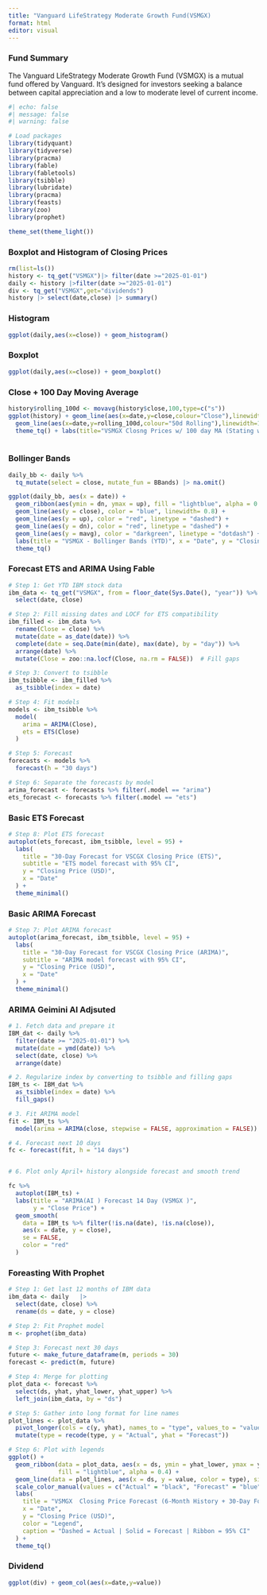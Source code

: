 ```yaml
---
title: "Vanguard LifeStrategy Moderate Growth Fund(VSMGX)					"
format: html
editor: visual
---
```


### Fund Summary

The Vanguard LifeStrategy Moderate Growth Fund (VSMGX) is a mutual fund offered by Vanguard. It's designed for investors seeking a balance between capital appreciation and a low to moderate level of current income.

```r
#| echo: false
#| message: false
#| warning: false

# Load packages
library(tidyquant)
library(tidyverse)
library(pracma)
library(fable)
library(fabletools)
library(tsibble)
library(lubridate)
library(pracma)
library(feasts)
library(zoo)
library(prophet)

theme_set(theme_light())
```

### Boxplot and Histogram of Closing Prices

```r
rm(list=ls())
history <- tq_get("VSMGX")|> filter(date >="2025-01-01")
daily <- history |>filter(date >="2025-01-01")
div <- tq_get("VSMGX",get="dividends")
history |> select(date,close) |> summary()
```

### Histogram

```r
ggplot(daily,aes(x=close)) + geom_histogram()
```

### Boxplot

```r
ggplot(daily,aes(x=close)) + geom_boxplot()
```

### Close + 100 Day Moving Average

```r
history$rolling_100d <- movavg(history$close,100,type=c("s"))
ggplot(history) + geom_line(aes(x=date,y=close,colour="Close"),linewidth=1) +
  geom_line(aes(x=date,y=rolling_100d,colour="50d Rolling"),linewidth=1) +
  theme_tq() + labs(title="VSMGX Closng Prices w/ 100 day MA (Stating w/2000-01-01)")
  
```

### Bollinger Bands

```r
daily_bb <- daily %>%
  tq_mutate(select = close, mutate_fun = BBands) |> na.omit()

ggplot(daily_bb, aes(x = date)) +
  geom_ribbon(aes(ymin = dn, ymax = up), fill = "lightblue", alpha = 0.3) +
  geom_line(aes(y = close), color = "blue", linewidth= 0.8) +
  geom_line(aes(y = up), color = "red", linetype = "dashed") +
  geom_line(aes(y = dn), color = "red", linetype = "dashed") +
  geom_line(aes(y = mavg), color = "darkgreen", linetype = "dotdash") +
  labs(title = "VSMGX - Bollinger Bands (YTD)", x = "Date", y = "Closing Price") +
  theme_tq()

```



### Forecast ETS and ARIMA Using Fable

```r


# Step 1: Get YTD IBM stock data
ibm_data <- tq_get("VSMGX", from = floor_date(Sys.Date(), "year")) %>%
  select(date, close)

# Step 2: Fill missing dates and LOCF for ETS compatibility
ibm_filled <- ibm_data %>%
  rename(Close = close) %>%
  mutate(date = as_date(date)) %>%
  complete(date = seq.Date(min(date), max(date), by = "day")) %>%
  arrange(date) %>%
  mutate(Close = zoo::na.locf(Close, na.rm = FALSE))  # Fill gaps

# Step 3: Convert to tsibble
ibm_tsibble <- ibm_filled %>%
  as_tsibble(index = date)

# Step 4: Fit models
models <- ibm_tsibble %>%
  model(
    arima = ARIMA(Close),
    ets = ETS(Close)
  )

# Step 5: Forecast
forecasts <- models %>%
  forecast(h = "30 days")

# Step 6: Separate the forecasts by model
arima_forecast <- forecasts %>% filter(.model == "arima")
ets_forecast <- forecasts %>% filter(.model == "ets")
```

### Basic ETS Forecast

```r

# Step 8: Plot ETS forecast
autoplot(ets_forecast, ibm_tsibble, level = 95) +
  labs(
    title = "30-Day Forecast for VSCGX Closing Price (ETS)",
    subtitle = "ETS model forecast with 95% CI",
    y = "Closing Price (USD)",
    x = "Date"
  ) +
  theme_minimal()

```

### Basic ARIMA Forecast

```r
# Step 7: Plot ARIMA forecast
autoplot(arima_forecast, ibm_tsibble, level = 95) +
  labs(
    title = "30-Day Forecast for VSCGX Closing Price (ARIMA)",
    subtitle = "ARIMA model forecast with 95% CI",
    y = "Closing Price (USD)",
    x = "Date"
  ) +
  theme_minimal()
```

### ARIMA Geimini AI Adjsuted

```r
# 1. Fetch data and prepare it
IBM_dat <- daily %>%
  filter(date >= "2025-01-01") %>%
  mutate(date = ymd(date)) %>%
  select(date, close) %>%
  arrange(date)

# 2. Regularize index by converting to tsibble and filling gaps
IBM_ts <- IBM_dat %>%
  as_tsibble(index = date) %>%
  fill_gaps()

# 3. Fit ARIMA model
fit <- IBM_ts %>%
  model(arima = ARIMA(close, stepwise = FALSE, approximation = FALSE))

# 4. Forecast next 10 days
fc <- forecast(fit, h = "14 days")


# 6. Plot only April+ history alongside forecast and smooth trend

fc %>%
  autoplot(IBM_ts) +
  labs(title = "ARIMA(AI ) Forecast 14 Day (VSMGX )",
       y = "Close Price") +
  geom_smooth(
    data = IBM_ts %>% filter(!is.na(date), !is.na(close)),
    aes(x = date, y = close),
    se = FALSE,
    color = "red"
  )

```

### Foreasting With Prophet

```r

# Step 1: Get last 12 months of IBM data
ibm_data <- daily   |>
  select(date, close) %>%
  rename(ds = date, y = close)

# Step 2: Fit Prophet model
m <- prophet(ibm_data)

# Step 3: Forecast next 30 days
future <- make_future_dataframe(m, periods = 30)
forecast <- predict(m, future)

# Step 4: Merge for plotting
plot_data <- forecast %>%
  select(ds, yhat, yhat_lower, yhat_upper) %>%
  left_join(ibm_data, by = "ds")

# Step 5: Gather into long format for line names
plot_lines <- plot_data %>%
  pivot_longer(cols = c(y, yhat), names_to = "type", values_to = "value") %>%
  mutate(type = recode(type, y = "Actual", yhat = "Forecast"))

```

```r
# Step 6: Plot with legends
ggplot() +
  geom_ribbon(data = plot_data, aes(x = ds, ymin = yhat_lower, ymax = yhat_upper),
              fill = "lightblue", alpha = 0.4) +
  geom_line(data = plot_lines, aes(x = ds, y = value, color = type), size = 1) +
  scale_color_manual(values = c("Actual" = "black", "Forecast" = "blue")) +
  labs(
    title = "VSMGX  Closing Price Forecast (6-Month History + 30-Day Forecast)",
    x = "Date",
    y = "Closing Price (USD)",
    color = "Legend",
    caption = "Dashed = Actual | Solid = Forecast | Ribbon = 95% CI"
  ) +
  theme_tq()
```

### Dividend

```r
ggplot(div) + geom_col(aes(x=date,y=value))
```